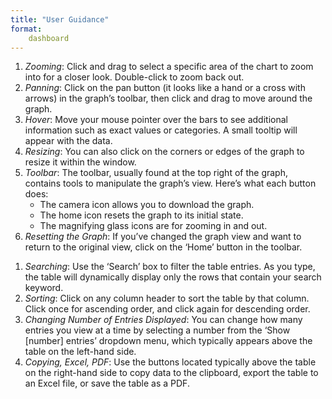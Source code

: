 ```yaml
---
title: "User Guidance"
format: 
    dashboard
---
```


::: {.card title="How to Interact with the Visuals?" fill=false}


1. *Zooming*: Click and drag to select a specific area of the chart to zoom into for a closer look. Double-click to zoom back out.
2. *Panning*: Click on the pan button (it looks like a hand or a cross with arrows) in the graph's toolbar, then click and drag to move around the graph.
3. *Hover*: Move your mouse pointer over the bars to see additional information such as exact values or categories. A small tooltip will appear with the data.
4. *Resizing*: You can also click on the corners or edges of the graph to resize it within the window.
5. *Toolbar*: The toolbar, usually found at the top right of the graph, contains tools to manipulate the graph's view. Here's what each button does:
   - The camera icon allows you to download the graph.
   - The home icon resets the graph to its initial state.
   - The magnifying glass icons are for zooming in and out.
6. *Resetting the Graph*: If you've changed the graph view and want to return to the original view, click on the 'Home' button in the toolbar.

:::

:::{.card title="How to Interact with the Data Table?" fill=false}

1. *Searching*: Use the 'Search' box to filter the table entries. As you type, the table will dynamically display only the rows that contain your search keyword.
2. *Sorting*: Click on any column header to sort the table by that column. Click once for ascending order, and click again for descending order.
3. *Changing Number of Entries Displayed*: You can change how many entries you view at a time by selecting a number from the 'Show [number] entries' dropdown menu, which typically appears above the table on the left-hand side.
4. *Copying, Excel, PDF*: Use the buttons located typically above the table on the right-hand side to copy data to the clipboard, export the table to an Excel file, or save the table as a PDF.

:::



